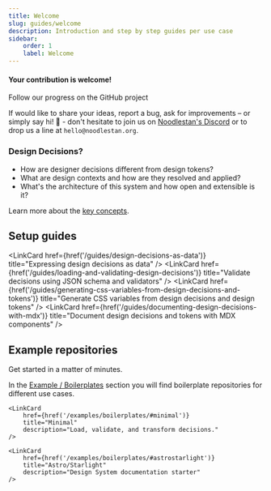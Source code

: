 ```yaml
---
title: Welcome
slug: guides/welcome
description: Introduction and step by step guides per use case
sidebar:
    order: 1
    label: Welcome
---
```




<LibraryStatus />

#### Your contribution is welcome!

<GetInvolved url="https://github.com/orgs/noodlestan/projects/3">
    Follow our progress on the GitHub project
</GetInvolved>

If would like to share your ideas, report a bug, ask for improvements – or simply say hi! 👋 - don't hesitate to join us on [Noodlestan's Discord](https://discord.gg/b8DkbJSF9z) or to drop us a line at `hello@noodlestan.org`.

### Design Decisions?

-   How are designer decisions different from design tokens?
-   What are design contexts and how are they resolved and applied?
-   What's the architecture of this system and how open and extensible is it?

Learn more about the [key concepts](/guides/designer-decisions-concepts).

## Setup guides

<LinkCard
    href={href('/guides/design-decisions-as-data')}
    title="Expressing design decisions as data"
/>
<LinkCard
    href={href('/guides/loading-and-validating-design-decisions')}
    title="Validate decisions using JSON schema and validators"
/>
<LinkCard
    href={href('/guides/generating-css-variables-from-design-decisions-and-tokens')}
    title="Generate CSS variables from design decisions and design tokens"
/>
<LinkCard
    href={href('/guides/documenting-design-decisions-with-mdx')}
    title="Document design decisions and tokens with MDX components"
/>

## Example repositories

Get started in a matter of minutes.

In the [Example / Boilerplates](/examples/boilerplates/) section you will find boilerplate repositories for different use cases.

<CardGrid>

    <LinkCard
        href={href('/examples/boilerplates/#minimal')}
        title="Minimal"
        description="Load, validate, and transform decisions."
    />

    <LinkCard
        href={href('/examples/boilerplates/#astrostarlight')}
        title="Astro/Starlight"
        description="Design System documentation starter"
    />

</CardGrid>
